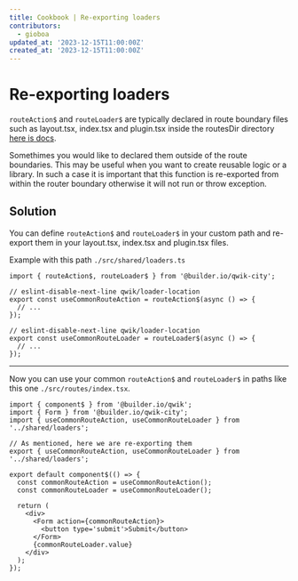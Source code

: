 ```yaml
---
title: Cookbook | Re-exporting loaders
contributors:
  - gioboa
updated_at: '2023-12-15T11:00:00Z'
created_at: '2023-12-15T11:00:00Z'
---
```


# Re-exporting loaders

`routeAction$` and `routeLoader$` are typically declared in route boundary files such as layout.tsx, index.tsx and plugin.tsx inside the routesDir directory
[here is docs](https://qwik.builder.io/docs/route-loader/).

Somethimes you would like to declared them outside of the route boundaries.
This may be useful when you want to create reusable logic or a library.
In such a case it is important that this function is re-exported from within the router boundary otherwise it will not run or throw exception.

## Solution

You can define `routeAction$` and `routeLoader$` in your custom path and re-export them in your layout.tsx, index.tsx and plugin.tsx files.

Example with this path `./src/shared/loaders.ts`

```tsx
import { routeAction$, routeLoader$ } from '@builder.io/qwik-city';

// eslint-disable-next-line qwik/loader-location
export const useCommonRouteAction = routeAction$(async () => {
  // ...
});

// eslint-disable-next-line qwik/loader-location
export const useCommonRouteLoader = routeLoader$(async () => {
  // ...
});
```
---
Now you can use your common `routeAction$` and `routeLoader$` in paths like this one `./src/routes/index.tsx`.

```tsx
import { component$ } from '@builder.io/qwik';
import { Form } from '@builder.io/qwik-city';
import { useCommonRouteAction, useCommonRouteLoader } from '../shared/loaders';

// As mentioned, here we are re-exporting them
export { useCommonRouteAction, useCommonRouteLoader } from '../shared/loaders';

export default component$(() => {
  const commonRouteAction = useCommonRouteAction();
  const commonRouteLoader = useCommonRouteLoader();
  
  return (
    <div>
      <Form action={commonRouteAction}>
        <button type='submit'>Submit</button>
      </Form>
      {commonRouteLoader.value}
    </div>
  );
});
```
